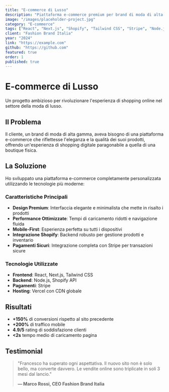 ```yaml
---
title: "E-commerce di Lusso"
description: "Piattaforma e-commerce premium per brand di moda di alta gamma con esperienza utente immersiva e integrazione completa con sistemi di pagamento e gestione inventario."
image: "/images/placeholder-project.jpg"
category: "E-commerce"
tags: ["React", "Next.js", "Shopify", "Tailwind CSS", "Stripe", "Node.js"]
client: "Fashion Brand Italia"
year: "2024"
link: "https://example.com"
github: "https://github.com"
featured: true
order: 1
published: true
---
```


# E-commerce di Lusso

Un progetto ambizioso per rivoluzionare l'esperienza di shopping online nel settore della moda di lusso.

## Il Problema

Il cliente, un brand di moda di alta gamma, aveva bisogno di una piattaforma e-commerce che riflettesse l'eleganza e la qualità dei suoi prodotti, offrendo un'esperienza di shopping digitale paragonabile a quella di una boutique fisica.

## La Soluzione

Ho sviluppato una piattaforma e-commerce completamente personalizzata utilizzando le tecnologie più moderne:

### Caratteristiche Principali

- **Design Premium**: Interfaccia elegante e minimalista che mette in risalto i prodotti
- **Performance Ottimizzate**: Tempi di caricamento ridotti e navigazione fluida
- **Mobile-First**: Esperienza perfetta su tutti i dispositivi
- **Integrazione Shopify**: Backend robusto per gestione prodotti e inventario
- **Pagamenti Sicuri**: Integrazione completa con Stripe per transazioni sicure

### Tecnologie Utilizzate

- **Frontend**: React, Next.js, Tailwind CSS
- **Backend**: Node.js, Shopify API
- **Pagamenti**: Stripe
- **Hosting**: Vercel con CDN globale

## Risultati

- **+150%** di conversioni rispetto al sito precedente
- **+200%** di traffico mobile
- **4.9/5** rating di soddisfazione clienti
- **<2s** tempo medio di caricamento pagina

## Testimonial

> "Francesco ha superato ogni aspettativa. Il nuovo sito non è solo bello, ma converte davvero. Le vendite online sono triplicate in soli 3 mesi dal lancio."
> 
> **— Marco Rossi, CEO Fashion Brand Italia**
